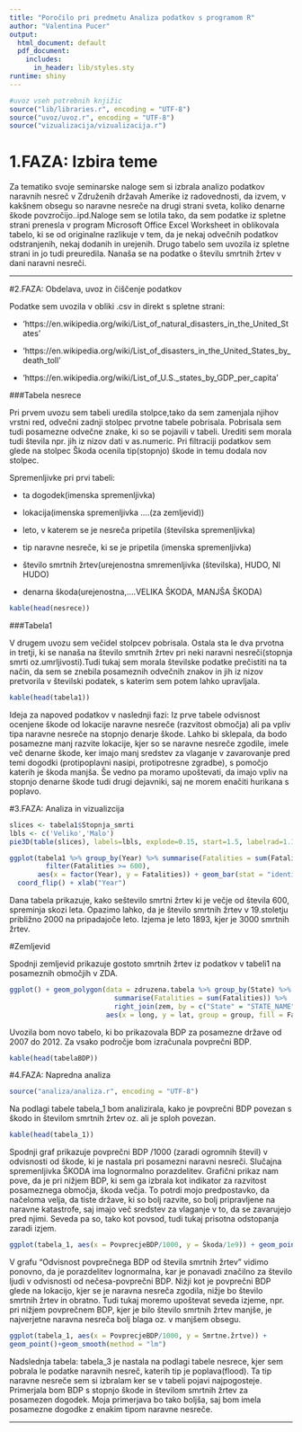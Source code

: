 ```yaml
---
title: "Poročilo pri predmetu Analiza podatkov s programom R"
author: "Valentina Pucer"
output:
  html_document: default
  pdf_document:
    includes:
      in_header: lib/styles.sty
runtime: shiny
---
```


```r
#uvoz vseh potrebnih knjižic
source("lib/libraries.r", encoding = "UTF-8")
source("uvoz/uvoz.r", encoding = "UTF-8")
source("vizualizacija/vizualizacija.r")
```



# 1.FAZA: Izbira teme

Za tematiko svoje seminarske naloge sem si izbrala analizo podatkov naravnih nesreč v Združenih državah Amerike iz radovednosti, da izvem, v kakšnem obsegu so naravne nesreče na drugi strani sveta, koliko denarne škode povzročijo..ipd.Naloge sem se lotila tako, da sem podatke iz spletne strani prenesla v program Microsoft Office Excel Worksheet in oblikovala tabelo, ki se  od originalne razlikuje v tem, da je nekaj odvečnih podatkov odstranjenih, nekaj dodanih in urejenih. Drugo tabelo sem uvozila iz spletne strani in jo tudi preuredila. Nanaša  se na podatke o številu smrtnih žrtev v dani naravni nesreči. 

***

#2.FAZA: Obdelava, uvoz in čiščenje podatkov

Podatke sem uvozila v obliki .csv in direkt s spletne strani:

* 'https://en.wikipedia.org/wiki/List_of_natural_disasters_in_the_United_States'

*  'https://en.wikipedia.org/wiki/List_of_disasters_in_the_United_States_by_death_toll'

* 'https://en.wikipedia.org/wiki/List_of_U.S._states_by_GDP_per_capita'


###Tabela nesrece

Pri prvem uvozu sem tabeli uredila stolpce,tako da sem zamenjala njihov vrstni red, odvečni zadnji stolpec prvotne tabele pobrisala. Pobrisala sem tudi posamezne odvečne znake, ki so se pojavili v tabeli. Urediti sem morala tudi števila npr. jih iz nizov dati v as.numeric. Pri filtraciji podatkov sem glede na stolpec Škoda ocenila tip(stopnjo) škode in temu dodala nov stolpec.

Spremenljivke pri prvi tabeli:

* ta dogodek(imenska spremenljivka)

* lokacija(imenska spremenljivka ....(za zemljevid))

* leto, v katerem se je nesreča pripetila (številska spremenljivka)

* tip naravne nesreče, ki se je pripetila (imenska spremenljivka)

* število smrtnih žrtev(urejenostna smremenljivka (številska), HUDO, NI HUDO)

* denarna škoda(urejenostna,....VELIKA ŠKODA, MANJŠA ŠKODA)


```r
kable(head(nesrece))

```

###Tabela1

V drugem uvozu sem  večidel stolpcev pobrisala. Ostala sta le dva prvotna in tretji, ki se nanaša na število smrtnih žrtev pri neki naravni nesreči(stopnja smrti oz.umrljivosti).Tudi tukaj sem morala številske podatke prečistiti na ta način, da sem se znebila posameznih odvečnih znakov in jih iz nizov pretvorila v številski podatek, s katerim sem potem lahko upravljala.

```r
kable(head(tabela1))

```


Ideja za napoved podatkov v naslednji fazi: Iz prve tabele odvisnost ocenjene škode od lokacije naravne nesreče (razvitost območja) ali pa vpliv tipa naravne nesreče na stopnjo denarje škode. Lahko bi sklepala, da bodo posamezne manj razvite lokacije, kjer so se naravne nesreče zgodile, imele več denarne škode, ker imajo manj sredstev za vlaganje v zavarovanje pred temi dogodki (protipoplavni nasipi,
protipotresne zgradbe), s pomočjo katerih je škoda manjša. Še vedno pa moramo upoštevati, da imajo vpliv na stopnjo denarne škode tudi drugi dejavniki, saj ne morem enačiti hurikana s poplavo.


#3.FAZA: Analiza in vizualizcija


```r
slices <- tabela1$Stopnja_smrti
lbls <- c('Veliko','Malo')
pie3D(table(slices), labels=lbls, explode=0.15, start=1.5, labelrad=1.18, labelcex=1, main='Tortni diagram')
```

```r
ggplot(tabela1 %>% group_by(Year) %>% summarise(Fatalities = sum(Fatalities)) %>%
         filter(Fatalities >= 600),
       aes(x = factor(Year), y = Fatalities)) + geom_bar(stat = "identity") +
  coord_flip() + xlab("Year")
```

Dana tabela prikazuje, kako seštevilo smrtni žrtev ki je večje od števila 600, spreminja skozi leta. Opazimo lahko, da je  število smrtnih žrtev v 19.stoletju približno 2000 na pripadajoče leto. Izjema je leto 1893, kjer je 3000 smrtnih žrtev.


#Zemljevid

Spodnji zemljevid prikazuje gostoto smrtnih žrtev iz podatkov v tabeli1 na posameznih območjih v ZDA.

```r
ggplot() + geom_polygon(data = zdruzena.tabela %>% group_by(State) %>%
                          summarise(Fatalities = sum(Fatalities)) %>%
                          right_join(zem, by = c("State" = "STATE_NAME")),
                        aes(x = long, y = lat, group = group, fill = Fatalities))

```



Uvozila bom  novo tabelo, ki bo prikazovala BDP za posamezne države od 2007 do 2012. Za vsako področje bom izračunala povprečni BDP.

```r
kable(head(tabelaBDP))

```


#4.FAZA: Napredna analiza

```r
source("analiza/analiza.r", encoding = "UTF-8")
```

Na podlagi tabele tabela_1 bom analizirala, kako je povprečni  BDP povezan s škodo in številom smrtnih žrtev oz. ali je sploh povezan. 

```r
kable(head(tabela_1))

```

Spodnji graf prikazuje povprečni BDP /1000 (zaradi ogromnih števil) v odvisnosti od škode, ki je nastala pri posamezni naravni nesreči. Slučajna spremenljivka ŠKODA ima lognormalno porazdelitev. Grafični prikaz nam pove, da je pri nižjem BDP, ki sem  ga izbrala kot indikator za razvitost posameznega območja, škoda večja. To potrdi mojo predpostavko, da načeloma velja, da tiste države, ki so bolj razvite, so bolj pripravljene na naravne katastrofe, saj imajo več sredstev za vlaganje v to, da se zavarujejo pred njimi. Seveda pa so, tako kot povsod, tudi tukaj prisotna odstopanja zaradi izjem. 

```r
ggplot(tabela_1, aes(x = PovprecjeBDP/1000, y = Škoda/1e9)) + geom_point()+geom_smooth(method = "lm")

```

V grafu "Odvisnost povprečnega BDP od števila smrtnih žrtev" vidimo ponovno, da je porazdelitev lognormalna, kar je ponavadi značilno za število ljudi v odvisnosti od nečesa-povprečni BDP. Nižji kot je povprečni BDP glede na lokacijo, kjer se je naravna nesreča zgodila, nižje bo število smrtnih žrtev in obratno.
Tudi tukaj moremo upoštevat seveda izjeme, npr. pri nižjem povprečnem BDP, kjer je bilo število smrtnih žrtev manjše, je najverjetne naravna nesreča bolj blaga oz. v manjšem obsegu.




```r
ggplot(tabela_1, aes(x = PovprecjeBDP/1000, y = Smrtne.žrtve)) +
geom_point()+geom_smooth(method = "lm")
```


Nadslednja tabela: tabela_3 je nastala na podlagi tabele nesrece, kjer sem 
pobrala le podatke naravnih nesreč, katerih tip je poplava(flood).
Ta tip naravne nesreče sem si izbralam ker se v tabeli pojavi najpogosteje.
Primerjala bom BDP s stopnjo škode in številom smrtnih žrtev za posamezen dogodek. Moja primerjava bo tako boljša, saj bom imela posamezne dogodke z enakim tipom naravne nesreče.



***



